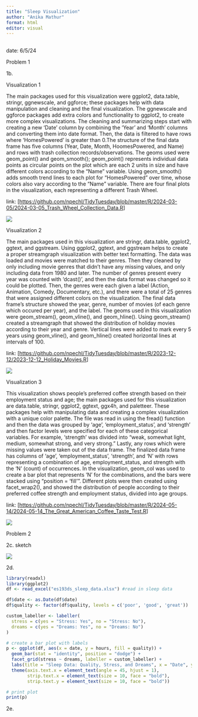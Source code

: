 ```yaml
---
title: "Sleep Visualization"
author: "Anika Mathur"
format: html
editor: visual
---
```


## 

date: 6/5/24

Problem 1

1b.

Visualization 1

The main packages used for this visualization were ggplot2, data.table, stringr, ggnewscale, and ggforce; these packages help with data manipulation and cleaning and the final visualization. The ggnewscale and ggforce packages add extra colors and functionality to ggplot2, to create more complex visualizations. The cleaning and summarizing steps start with creating a new ‘Date’ column by combining the ‘Year’ and ‘Month’ columns and converting them into date format. Then, the data is filtered to have rows where ‘HomesPowered’ is greater than 0.The structure of the final data frame has five columns (Year, Date, Month, HoomesPowered, and Name) and rows with trash collection records/observations. The geoms used were geom_point() and geom_smooth(); geom_point() represents individual data points as circular points on the plot which are each 2 units in size and have different colors according to the “Name” variable. Using geom_smooth() adds smooth trend lines to each plot for “HomesPowered” over time, whose colors also vary according to the “Name” variable. There are four final plots in the visualization, each representing a different Trash Wheel.

link: \[<https://github.com/npechl/TidyTuesday/blob/master/R/2024-03-05/2024-03-05_Trash_Wheel_Collection_Data.R>\]

![](visualization_1.png)

Visualization 2

The main packages used in this visualization are stringr, data.table, ggplot2, ggtext, and ggstream. Using ggplot2, ggtext, and ggstream helps to create a proper streamgraph visualization with better text formatting. The data was loaded and movies were matched to their genres. Then they cleaned by only including movie genres that didn’t have any missing values, and only including data from 1980 and later. The number of genres present every year was counted with ‘dcast()’, and then the data format was changed so it could be plotted. Then, the genres were each given a label (Action, Animation, Comedy, Documentary, etc.), and there were a total of 25 genres that were assigned different colors on the visualization. The final data frame’s structure showed the year, genre, number of movies (of each genre which occured per year), and the label. The geoms used in this visualization were geom_stream(), geom_vline(), and geom_hline(). Using geom_stream() created a streamgraph that showed the distribution of holiday movies according to their year and genre. Vertical lines were added to mark every 5 years using geom_vline(), and geom_hline() created horizontal lines at intervals of 100.

link: \[<https://github.com/npechl/TidyTuesday/blob/master/R/2023-12-12/2023-12-12_Holiday_Movies.R>\]

![](visualization_2.png)

Visualization 3

This visualization shows people’s preferred coffee strength based on their employment status and age; the main packages used for this visualization are data.table, stringr, ggplot2, ggtext, ggx4h, and paletteer. These packages help with manipulating data and creating a complex visualization with a unique color palette. The file was read in using the fread() function and then the data was grouped by ‘age’, ‘employment_status’, and ‘strength’ and then factor levels were specified for each of these categorical variables. For example, ‘strength’ was divided into “weak, somewhat light, medium, somewhat strong, and very strong.” Lastly, any rows which were missing values were taken out of the data frame. The finalized data frame has columns of ‘age’, ‘employment_status’, ‘strength’, and ‘N’ with rows representing a combination of age, employment_status, and strength with the ‘N’ (count) of occurrences. In the visualization, geom_col was used to create a bar plot that represents ‘N’ for the combinations, and the bars were stacked using “position = ‘fill’”. Different plots were then created using facet_wrap2(), and showed the distribution of people according to their preferred coffee strength and employment status, divided into age groups.

link: \[<https://github.com/npechl/TidyTuesday/blob/master/R/2024-05-14/2024-05-14_The_Great_American_Coffee_Taste_Test.R>\]

![](visualization_3.png)

Problem 2

2c. sketch

![](problem2c_sketch.png)

2d.

```r

library(readxl)
library(ggplot2)
df <- read_excel("es193ds_sleep_data.xlsx") #read in sleep data

df$date <- as.Date(df$date)
df$quality <- factor(df$quality, levels = c('poor', 'good', 'great'))

custom_labeller <- labeller(
  stress = c(yes = "Stress: Yes", no = "Stress: No"),
  dreams = c(yes = "Dreams: Yes", no = "Dreams: No")
)

# create a bar plot with labels
p <- ggplot(df, aes(x = date, y = hours, fill = quality)) +
  geom_bar(stat = "identity", position = "dodge") +
  facet_grid(stress ~ dreams, labeller = custom_labeller) +
  labs(title = "Sleep Data: Quality, Stress, and Dreams", x = "Date", y = "Hours of Sleep", fill = "Quality") +
  theme(axis.text.x = element_text(angle = 45, hjust = 1),
        strip.text.x = element_text(size = 10, face = "bold"),
        strip.text.y = element_text(size = 10, face = "bold"))

# print plot
print(p)
```

2e.
